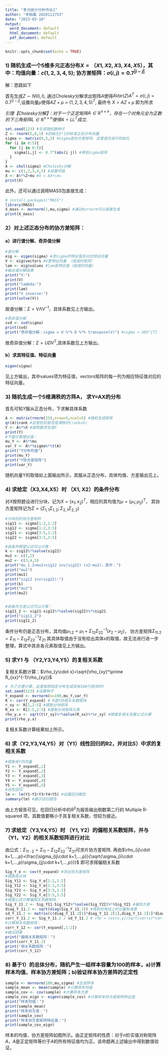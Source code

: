 ```yaml
---
title: "多元统计分析作业1"
author: "辛柏嬴 2020111753"
date: "2023-03-10"
output:
  word_document: default
  html_document: default
  pdf_document: default
---
```


```r
knitr::opts_chunk$set(echo = TRUE)
```

### **1) 随机生成一个5维多元正态分布$X=（X1,X2,X3,X4,X5）$，其中：均值向量：$c(1,2,3,4,5)$; 协方差矩阵：$\sigma(i,j) = 0.7^{|i-j|}$**

解：思路如下

首先生成$Z\sim N(0,I)$, 通过Cholesky分解求出矩阵$A$使得$A Var(Z)A^T = \sigma(i,j) = 0.7^{|i-j|}$,设置向量$\mu$使得$AZ+\mu=(1,2,3,4,5)^T$, 最终令 $X = AZ+\mu$ 即为所求

*引理【Cholesky分解】：对于一个正定矩阵$A\in \mathbb{R}^{n\times n}$，存在一个对角元全为正数的下三角矩阵$L\in \mathbb{R}^{n\times n}$使得$A=LL^T$成立.*
```r

set.seed(123) #生成随机数种子
Z <- rnorm(5,0,1) #初始化5*1的标准正态分布向量
sigma <- matrix(0,5,5) #sigma是协方差矩阵，这里首先进行初始化
for (i in 0:5){
  for (j in 0:5){
    sigma[i,j] <- 0.7^(abs(i-j)) #得到sigma矩阵
  }
}
A <- chol(sigma) #Cholesky分解
mu <- c(1,2,3,4,5) #设置均值
X <- A%*%Z+mu #X = AX+\mu
print(X)

```

此外，还可以通过调用MASS包直接生成：
```r
# install.packages("MASS")
library(MASS)
X_mass <- mvrnorm(1,mu,sigma) #通过mvrnorm可以直接生成
print(X_mass)

```



### **2）对上述正态分布的协方差矩阵：**

#### **a）进行谱分解、奇异值分解**

```r
#谱分解
eig <- eigen(sigma) #求sigma的特征值及对应特征向量
V <- eig$vectors #V是特征向量 （组成的矩阵）
lam <- eig$values #lam是特征值（组成的向量）
#输出谱分解结果
print("V:")
print(V)
print("lambda:")
print(lam)
print("V inverse:")
print(solve(V))
```
故谱分解：$\Sigma=V\Lambda V^{-1}$，具体系数见上方输出。


```r
#奇异值分解
svd <- svd(sigma)
print(svd)
print("奇异值分解：sigma = U %*% D %*% transpose(V)") #sigma = UDV^{T}
```

故奇异值分解：$\Sigma=UDV^T$,具体系数见上方输出。

#### **b）求其特征值、特征向量**

```r
eigen(sigma)
```
见上方输出，其中values项为特征值，vectors矩阵的每一列为相应特征值对应的特征向量。

### **3)	随机生成一个5维满秩的方阵A， 求Y=AX的分布**

首先可知$Y$服从正态分布，下求解具体系数
```r
A <- matrix(rnorm(25),nrow=5,ncol=5) #随机生成矩阵
qr(A)$rank #这里检验是否是满秩的(rank=5)
Y <- A%*%X #按照要求生成Y
print(Y)
#下面计算理论值：
mu_Y <- A%*%mu
var_Y <- A%*%sigma%*%t(A)
print("Y分布均值")
print(mu_Y)
print("Y协方差矩阵")
print(var_Y)
```
随机向量Y的取值如上面输出所示，其服从正态分布，具体均值、方差输出见上。

### **4) 求给定（X3,X4,X5）时 （X1, X2）的条件分布**

对$X$按照题设进行分块，记为$X=(x_1;x_2)^T$，相应的其均值为$\mu=(\mu_1;\mu_2)^T$，
其协方差矩阵记为$\Sigma=(\Sigma_{1,1}\Sigma_{1,2};\Sigma_{2,1}\Sigma_{2,2})$

```r
#分块后的协方差矩阵
sig11 <- sigma[1:2,1:2]
sig12 <- sigma[1:2,3:5]
sig21 <- sigma[3:5,1:2]
sig22 <- sigma[3:5,3:5]

#由条件期望公式可以计算：
k <- sig12%*%solve(sig22)
mu1 <- c(1,2)
mu2 <- c(3,4,5)
print("mu_1.2=mu1+sig12 inv(sig22) (x2-mu2)，其中：")
print("mu1")
print(mu1)
print("sig12 inv(sig22):")
print(k)
print("mu2")
print(mu2)


#由条件方差公式可以计算：
sig11_2 <- sig11-sig12%*%solve(sig22)%*%sig21
print("sig11_2")
print(sig11_2)
```

条件分布仍是正态分布，其均值$\mu_{1.2}=\mu_1+\Sigma_{12}\Sigma_{22}^{-1}(x_2-\mu_2)$，
协方差矩阵$\Sigma_{11.2}=\Sigma_{11}-\Sigma_{12}\Sigma_{22}^{-1}\Sigma_{21}$
其具体取值由于没有给出具体$x$的取值，故无法进行进一步整理，算式中其余各元素取值见上方输出。


### **5)	求Y1 与 （Y2,Y3,Y4,Y5）的复相关系数**

复相关系数计算：$\rho_{y\cdot x}=\sqrt{\rho_{xy}^\prime R_{xx}^{-1}\rho_{xy}}$

```r
# 为了方便计算，这里按照规定分布生成具有100行观测的Y
set.seed(123) #设置种子
Y_expand <- mvrnorm(n=100,mu_Y,var_Y)
R <- cor(Y_expand) # R是Y的相关系数矩阵
r_xy <- R[1,2:5] #提取分块矩阵
R_xx <- R[2:5,2:5] #提取分块矩阵元素  
rho_y.x <- sqrt(t(r_xy)%*%solve(R_xx)%*%r_xy) #根据复相关系数公式计算
print(rho_y.x)
```
复相关系数计算结果如上所示。

### **6)	求（Y2,Y3,Y4,Y5）对（Y1）线性回归的R2，并对比5）中求的复相关系数**

```r
#提取各Y列向量
Y1 <- Y_expand[,1]
Y2 <- Y_expand[,2]
Y3 <- Y_expand[,3]
Y4 <- Y_expand[,4]
Y5 <- Y_expand[,5]
#线性回归
lm <- lm(Y1~Y2+Y3+Y4+Y5) #设置回归模型
summary(lm) #展示回归报告
```
由上方报告可见，在回归分析中的$R^2$为报告输出倒数第二行的 Multiple R-squared 项，其数值要略小于其复相关系数，但较为接近。

### **7)	求给定（Y3,Y4,Y5）时 （Y1, Y2）的偏相关系数矩阵，并与（Y1，Y2）的相关系数矩阵进行对比**

由公式：$\Sigma_{11\cdot2}=\Sigma_{11}-\Sigma_{12}\Sigma_{22}^{-1}\Sigma_{21}$可求片协方差矩阵.
再由$\rho_{ij\cdot k+1,...,p}=\frac{\sigma_{ij\cdot k+1,...,p}}{\sqrt{\sigma_{ii\cdot k+1,...,p}\sigma_{jj\cdot k+1,...,p}}}$ 即可求得偏相关系数

```r
Sig_Y_e <- cov(Y_expand) #求出协方差矩阵
#提取各分块
Sig_Y11 <- Sig_Y_e[1:2,1:2]
Sig_Y12 <- Sig_Y_e[1:2,3:5]
Sig_Y21 <- Sig_Y_e[3:5,1:2]
Sig_Y22 <- Sig_Y_e[3:5,3:5]
#根据公式计算偏相关系数矩阵：
Sig_Y_11.2 <- Sig_Y11-Sig_Y12%*%solve(Sig_Y22)%*%Sig_Y21 #偏协方差
diag_Y_11.2 <- sqrt(diag(Sig_Y_11.2)) #得到对角线上的分量标准差
sd_Y_11.2 <- matrix(c(diag_Y_11.2[1]*diag_Y_11.2[1],diag_Y_11.2[1]*diag_Y_11.2[2],diag_Y_11.2[2]*diag_Y_11.2[1],diag_Y_11.2[2]*diag_Y_11.2[2]),2,2) #初始化相关系数公式中的分母部分
corr_Y_11.2 <- Sig_Y_11.2 / sd_Y_11.2 # rho = cov(x,y)/sqrt(var(x)*var(y))
#计算相关系数矩阵：
corr_Y_12 <- cor(Y_expand[,1:2])
#输出结果
print("偏相关系数矩阵：")
print(corr_Y_11.2)
print("相关系数矩阵：")
print(corr_Y_12)

```


### **8)	基于1）的总体分布，随机产生一组样本容量为100的样本，a)计算样本均值、样本协方差矩阵；b)验证样本协方差阵的正定性**

```r
sample <- mvrnorm(100,mu,sigma) #生成样本
sample_mean <- mean(sample) #计算样本均值
sample_cov <- cov(sample) #计算样本方差
sample_cov_eign <- eigen(sample_cov) #计算样本协方差矩阵特征值
print("样本均值：")
print(sample_mean)
print("样本协方差：")
print(sample_cov)
print("样本协方差矩阵特征值：")
print(sample_cov_eign)
```
样本的均值、协方差矩阵如图所示。由正定矩阵的性质：对于$n$阶实值对称矩阵$A$，$A$是正定矩阵等价于$A$的所有特征值均为正。该命题再上述输出中得到数值验证。
